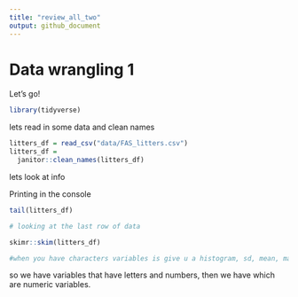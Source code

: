 ```yaml
---
title: "review_all_two"
output: github_document
---
```


# Data wrangling 1

Let's go!

```r
library(tidyverse)
```

lets read in some data and clean names

```r
litters_df = read_csv("data/FAS_litters.csv")
litters_df =
  janitor::clean_names(litters_df)
```

lets look at info

Printing in the console
```r
tail(litters_df)

# looking at the last row of data

skimr::skim(litters_df)

#when you have characters variables is give u a histogram, sd, mean, max, min, info missing


```

so we have <chr> variables that have letters and numbers, then we have <dbl> 
which are numeric variables.















